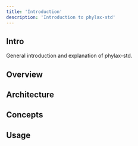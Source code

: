 ```yaml
---
title: 'Introduction'
description: 'Introduction to phylax-std'
---
```


## Intro
General introduction and explanation of phylax-std.

## Overview

## Architecture

## Concepts

## Usage